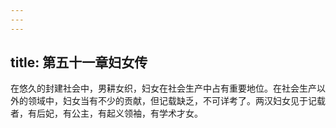 ```yaml
---
---
---
```

title: 第五十一章妇女传
---



在悠久的封建社会中，男耕女织，妇女在社会生产中占有重要地位。在社会生产以外的领域中，妇女当有不少的贡献，但记载缺乏，不可详考了。两汉妇女见于记载者，有后妃，有公主，有起义领袖，有学术才女。